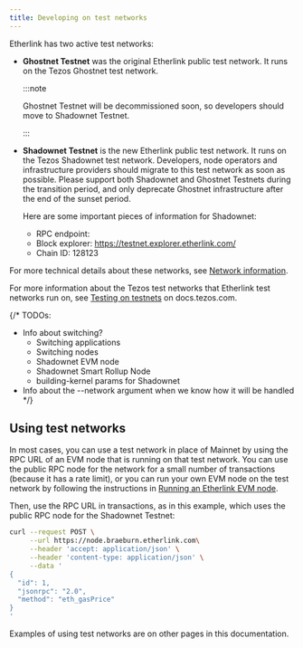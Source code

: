 ```yaml
---
title: Developing on test networks
---
```



Etherlink has two active test networks:

- **Ghostnet Testnet** was the original Etherlink public test network.
It runs on the Tezos Ghostnet test network.

   :::note

   Ghostnet Testnet will be decommissioned soon, so developers should move to Shadownet Testnet.

   :::

- **Shadownet Testnet** is the new Etherlink public test network.
It runs on the Tezos Shadownet test network.
Developers, node operators and infrastructure providers should migrate to this test network as soon as possible.
Please support both Shadownet and Ghostnet Testnets during the transition period, and only deprecate Ghostnet infrastructure after the end of the sunset period.

   Here are some important pieces of information for Shadownet:

   - RPC endpoint: <InlineCopy code="https://node.braeburn.etherlink.com" />
   - Block explorer: <a href="https://testnet.explorer.etherlink.com/">https://testnet.explorer.etherlink.com/</a>
   - Chain ID: 128123

For more technical details about these networks, see [Network information](/get-started/network-information).

For more information about the Tezos test networks that Etherlink test networks run on, see [Testing on testnets](https://docs.tezos.com/developing/testnets) on docs.tezos.com.

{/*
TODOs:
- Info about switching?
  - Switching applications
  - Switching nodes
  - Shadownet EVM node
  - Shadownet Smart Rollup Node
  - building-kernel params for Shadownet
- Info about the --network argument when we know how it will be handled
*/}

## Using test networks

In most cases, you can use a test network in place of Mainnet by using the RPC URL of an EVM node that is running on that test network.
You can use the public RPC node for the network for a small number of transactions (because it has a rate limit), or you can run your own EVM node on the test network by following the instructions in [Running an Etherlink EVM node](/network/evm-nodes).

Then, use the RPC URL in transactions, as in this example, which uses the public RPC node for the Shadownet Testnet:

```bash
curl --request POST \
     --url https://node.braeburn.etherlink.com\
     --header 'accept: application/json' \
     --header 'content-type: application/json' \
     --data '
{
  "id": 1,
  "jsonrpc": "2.0",
  "method": "eth_gasPrice"
}
'
```

Examples of using test networks are on other pages in this documentation.
